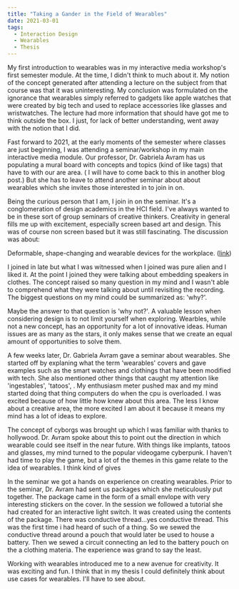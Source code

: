 ```yaml
---
title: "Taking a Gander in the Field of Wearables"
date: 2021-03-01
tags:
  - Interaction Design
  - Wearables
  - Thesis
---
```



My first introduction to wearables was in my interactive media workshop's first semester module. At the time, I didn't think to much about it. My notion of the concept generated after attending a lecture on the subject from that course was that it was uninteresting. My conclusion was formulated on the ignorance that wearables simply referred to gadgets like apple watches that were created by big tech and used to replace accessories like glasses and wristwatches. The lecture had more information that should have got me to think outside the box. I just, for lack of better understanding, went away with the notion that I did.

Fast forward to 2021, at the early moments of the semester where classes are just beginning, I was attending a seminar/workshop in my main interactive media module. Our professor, Dr. Gabriela Avram has us populating a mural board with concepts and topics (kind of like tags) that have to with our are area. ( I will have to come back to this in another blog post.) But she has to leave to attend another seminar about about wearables which she invites those interested in to join in on. 

Being the curious person that I am, I join in on the seminar. It's a conglomeration of design academics in the HCI field. I've always wanted to be in these sort of group seminars of creative thinkers. Creativity in general fills me up with excitement, especially screen based art and design. This was of course non screen based but it was still fascinating. The discussion was about: 

Deformable, shape-changing and wearable devices for the workplace. ([link](https://www.youtube.com/watch?v=5-pBXKuMzkM&ab_channel=WellesleyHCILab))

I joined in late but what I was witnessed when I joined was pure alien and I liked it. At the point I joined they were talking about embedding speakers in clothes. The concept raised so many question in my mind and I wasn't able to comprehend what they were talking about until revisiting the recording. The biggest questions on my mind could be summarized as: 'why?'. 

Maybe the answer to that question is 'why not?'. A valuable lesson when considering design is to not limit yourself when exploring. Wearbles, while not a new concept, has an opportunity for a lot of innovative ideas. Human issues are as many as the stars, it only makes sense that we create an equal amount of opportunities to solve them. 

A few weeks later, Dr. Gabriela Avram gave a seminar about wearables. She started off by explaning what the term 'wearables' covers and gave examples such as the smart watches and clothings that have been modified with tech. She also mentioned other things that caught my attention like 'ingestables', 'tatoos', . My enthusiasm meter pushed max and my mind started doing that thing computers do when the cpu is overloaded. I was excited because of how little how knew about this area. The less I know about a creative area, the more excited I am about it because it means my mind has a lot of ideas to explore. 

The concept of cyborgs was brought up which I was familiar with thanks to hollywood. Dr. Avram spoke about this to point out the direction in which wearable could see itself in the near future. With things like implants, tatoos and glasses, my mind turned to the popular videogame cyberpunk. I haven't had time to play the game, but a lot of the themes in this game relate to the idea of wearables. I think kind of gives 

In the seminar we got a hands on experience on creating wearables. Prior to the seminar, Dr. Avram had sent us packages which she meticulously put together. The package came in the form of a small envlope with very interesting stickers on the cover. In the session we followed a tutorial she had created for an interactive light switch. It was created using the contents of the package. There was conductive thread...yes conductive thread. This was the first time i had heard of such of a thing. So we sewed the conductive thread around a pouch that would later be used to house a battery. Then we sewed a circuit connecting an led to the battery pouch on the a clothing materia. The experience was grand to say the least. 

Working with wearables introduced me to a new avenue for creativity. It was exciting and fun. I think that in my thesis I could definitely think about use cases for wearables. I'll have to see about.